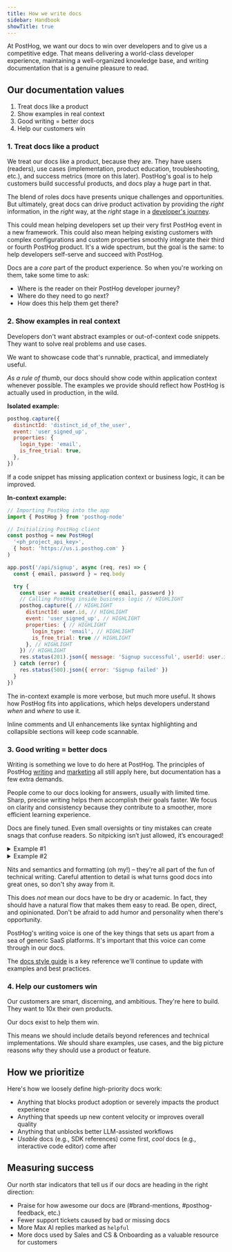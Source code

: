```yaml
---
title: How we write docs
sidebar: Handbook
showTitle: true
---
```


At PostHog, we want our docs to win over developers and to give us a competitive edge. That means delivering a world-class developer experience, maintaining a well-organized knowledge base, and writing documentation that is a genuine pleasure to read.

## Our documentation values 

1. Treat docs like a product
2. Show examples in real context
3. Good writing = better docs
4. Help our customers win

### 1. Treat docs like a product

We treat our docs like a product, because they are. They have users (readers), use cases (implementation, product education, troubleshooting, etc.), and success metrics (more on this later). PostHog's goal is to help customers build successful products, and docs play a huge part in that.

The blend of roles docs have presents unique challenges and opportunities. But ultimately, great docs can drive product activation by providing the *right* information, in the *right* way, at the *right* stage in a [developer's journey](https://res.cloudinary.com/dmukukwp6/image/upload/dev_journey_9ed427d2c5.webp). 

This could mean helping developers set up their very first PostHog event in a new framework. This could also mean helping existing customers with complex configurations and custom properties smoothly integrate their third or fourth PostHog product. It's a wide spectrum, but the goal is the same: to help developers self-serve and succeed with PostHog.

Docs are a *core* part of the product experience. So when you're working on them, take some time to ask:
- Where is the reader on their PostHog developer journey? 
- Where do they need to go next? 
- How does this help them get there?

### 2. Show examples in real context

Developers don't want abstract examples or out-of-context code snippets. They want to solve real problems and use cases.

We want to showcase code that's runnable, practical, and immediately useful.

*As a rule of thumb*, our docs should show code within application context whenever possible. The examples we provide should reflect how PostHog is actually used in production, in the wild. 

**Isolated example:**
```js
posthog.capture({
  distinctId: 'distinct_id_of_the_user',
  event: 'user_signed_up',
  properties: {
    login_type: 'email',
    is_free_trial: true,
  },
})
```

If a code snippet has missing application context or business logic, it can be improved.

**In-context example:**
```js focusOnLines=12-24
// Importing PostHog into the app
import { PostHog } from 'posthog-node'

// Initializing PostHog client
const posthog = new PostHog(
  '<ph_project_api_key>',
  { host: 'https://us.i.posthog.com' }
)

app.post('/api/signup', async (req, res) => {
  const { email, password } = req.body

  try {
    const user = await createUser({ email, password })
    // Calling PostHog inside business logic // HIGHLIGHT
    posthog.capture({ // HIGHLIGHT
      distinctId: user.id, // HIGHLIGHT
      event: 'user_signed_up', // HIGHLIGHT
      properties: { // HIGHLIGHT
        login_type: 'email', // HIGHLIGHT
        is_free_trial: true // HIGHLIGHT
      }, // HIGHLIGHT
    }) // HIGHLIGHT
    res.status(201).json({ message: 'Signup successful', userId: user.id})
  } catch (error) {
    res.status(500).json({ error: 'Signup failed' })
  }
})
```

The in-context example is more verbose, but much more useful. It shows how PostHog fits into applications, which helps developers understand *when* and *where* to use it. 

<CalloutBox icon="IconInfo" title="Scannable code" type="fyi">

Inline comments and UI enhancements like syntax highlighting and collapsible sections will keep code scannable.

</CalloutBox>

### 3. Good writing = better docs

Writing is something we love to do here at PostHog. The principles of PostHog [writing](/handbook/content/writing-for-posthog) and [marketing](/handbook/growth/marketing#marketing-values) all still apply here, but documentation has a few extra demands.

People come to our docs looking for answers, usually with limited time. Sharp, precise writing helps them accomplish their goals faster. We focus on clarity and consistency because they contribute to a smoother, more efficient learning experience. 

Docs are finely tuned. Even small oversights or tiny mistakes can create snags that confuse readers. So nitpicking isn’t just allowed, it’s encouraged!

<details>
<summary>Example #1</summary>

~~Just~~ Click the button to create a new insight.
</details>

<details>
<summary>Example #2</summary>

Under ~~**User** in your **Settings**~~ **Settings** > **User**, click the button.
</details>

Nits and semantics and formatting (oh my!) – they're all part of the fun of technical writing. Careful attention to detail is what turns good docs into great ones, so don't shy away from it.

This does *not* mean our docs have to be dry or academic. In fact, they should have a natural flow that makes them easy to read. Be open, direct, and opinionated. Don't be afraid to add humor and personality when there's opportunity.

PostHog's writing voice is one of the key things that sets us apart from a sea of generic SaaS platforms. It's important that this voice can come through in our docs.

The [docs style guide](/handbook/content/docs-style-guide) is a key reference we'll continue to update with examples and best practices.

### 4. Help our customers win 

Our customers are smart, discerning, and ambitious. They're here to build. They want to 10x their own products. 

Our docs exist to help them win.

This means we should include details beyond references and technical implementations. We should share examples, use cases, and the big picture reasons *why* they should use a product or feature. 

## How we prioritize

Here's how we loosely define high-priority docs work:
- Anything that blocks product adoption or severely impacts the product experience  
- Anything that speeds up new content velocity or improves overall quality
- Anything that unblocks better LLM-assisted workflows
- *Usable* docs (e.g., SDK references) come first, *cool* docs (e.g., interactive code editor) come after

## Measuring success

Our north star indicators that tell us if our docs are heading in the right direction:

- Praise for how awesome our docs are (#brand-mentions, #posthog-feedback, etc.)
- Fewer support tickets caused by bad or missing docs
- More Max AI replies marked as `helpful`
- More docs used by Sales and CS & Onboarding as a valuable resource for customers